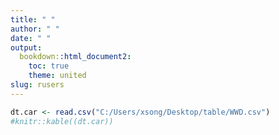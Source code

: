 ```yaml
---
title: " "
author: " "
date: " "
output:
  bookdown::html_document2:
    toc: true
    theme: united
slug: rusers
---
```




```r
dt.car <- read.csv("C:/Users/xsong/Desktop/table/WWD.csv")
#knitr::kable((dt.car))


```

